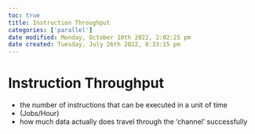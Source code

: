 ```yaml
---
toc: true
title: Instruction Throughput
categories: ['parallel']
date modified: Monday, October 10th 2022, 2:02:25 pm
date created: Tuesday, July 26th 2022, 8:33:15 pm
---
```


# Instruction Throughput
- the number of instructions that can be executed in a unit of time
- (Jobs/Hour)
- how much data actually does travel through the 'channel' successfully




